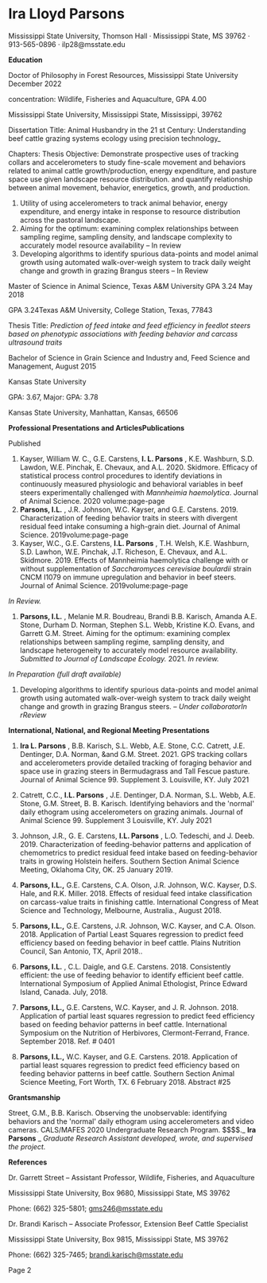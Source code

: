 # **Ira Lloyd Parsons**

Mississippi State University, Thomson Hall · Mississippi State, MS 39762 · 913-565-0896 · ilp28@msstate.edu

**Education**

Doctor of Philosophy in Forest Resources, Mississippi State University December 2022

concentration: Wildlife, Fisheries and Aquaculture, GPA 4.00

Mississippi State University, Mississippi State, Mississippi, 39762

Dissertation Title: Animal Husbandry in the 21 st Century: Understanding beef cattle grazing systems ecology using precision technology_

Chapters: Thesis Objective: Demonstrate prospective uses of tracking collars and accelerometers to study fine-scale movement and behaviors related to animal cattle growth/production, energy expenditure, and pasture space use given landscape resource distribution. and quantify relationship between animal movement, behavior, energetics, growth, and production.

1. Utility of using accelerometers to track animal behavior, energy expenditure, and energy intake in response to resource distribution across the pastoral landscape.
2. Aiming for the optimum: examining complex relationships between sampling regime, sampling density, and landscape complexity to accurately model resource availability – In review
3. Developing algorithms to identify spurious data-points and model animal growth using automated walk-over-weigh system to track daily weight change and growth in grazing Brangus steers – In Review

Master of Science in Animal Science, Texas A&amp;M University GPA 3.24 May 2018

GPA 3.24Texas A&amp;M University, College Station, Texas, 77843

Thesis Title: _Prediction of feed intake and feed efficiency in feedlot steers
 based on phenotypic associations with feeding behavior and carcass ultrasound traits_

Bachelor of Science in Grain Science and Industry and, Feed Science and Management, August 2015

Kansas State University

GPA: 3.67, Major: GPA: 3.78

Kansas State University, Manhattan, Kansas, 66506

**Professional Presentations and ArticlesPublications**

Published

1. Kayser, William W. C., G.E. Carstens, **I. L. Parsons** , K.E. Washburn, S.D. Lawdon, W.E. Pinchak, E. Chevaux, and A.L. 2020. Skidmore. Efficacy of statistical process control procedures to identify deviations in continuously measured physiologic and behavioral variables in beef steers experimentally challenged with _Mannheimia haemolytica_. Journal of Animal Science. 2020 volume:page-page
2. **Parsons, I.L.** , J.R. Johnson, W.C. Kayser, and G.E. Carstens. 2019. Characterization of feeding behavior traits in steers with divergent residual feed intake consuming a high-grain diet. Journal of Animal Science. 2019volume:page-page
3. Kayser, W.C., G.E. Carstens, **I.L. Parsons** , T.H. Welsh, K.E. Washburn, S.D. Lawhon, W.E. Pinchak, J.T. Richeson, E. Chevaux, and A.L. Skidmore. 2019. Effects of Mannheimia haemolytica challenge with or without supplementation of _Saccharomyces cerevisiae boulardii_ strain CNCM I1079 on immune upregulation and behavior in beef steers. Journal of Animal Science. 2019volume:page-page

_In Review._

1. **Parsons, I.L.** , Melanie M.R. Boudreau, Brandi B.B. Karisch, Amanda A.E. Stone, Durham D. Norman, Stephen S.L. Webb, Kristine K.O. Evans, and Garrett G.M. Street. Aiming for the optimum: examining complex relationships between sampling regime, sampling density, and landscape heterogeneity to accurately model resource availability. _Submitted to Journal of Landscape Ecology._ 2021. _In review._

_In Preparation (full draft available)_

1. Developing algorithms to identify spurious data-points and model animal growth using automated walk-over-weigh system to track daily weight change and growth in grazing Brangus steers. – _Under collaboratorIn rReview_

**International, National, and Regional Meeting Presentations**

1. **Ira L. Parsons** , B.B. Karisch, S.L. Webb, A.E. Stone, C.C. Catrett, J.E. Dentinger, D.A. Norman, &amp;and G.M. Street. 2021. GPS tracking collars and accelerometers provide detailed tracking of foraging behavior and space use in grazing steers in Bermudagrass and Tall Fescue pasture. Journal of Animal Science 99. Supplement 3. Louisville, KY. July 2021
2. Catrett, C.C., **I.L. Parsons** , J.E. Dentinger, D.A. Norman, S.L. Webb, A.E. Stone, G.M. Street, B. B. Karisch. Identifying behaviors and the &#39;normal&#39; daily ethogram using accelerometers on grazing animals. Journal of Animal Science 99. Supplement 3 Louisville, KY. July 2021
3. Johnson, J.R., G. E. Carstens, **I.L. Parsons** , L.O. Tedeschi, and J. Deeb. 2019. Characterization of feeding-behavior patterns and application of chemometrics to predict residual feed intake based on feeding-behavior traits in growing Holstein heifers. Southern Section Animal Science Meeting, Oklahoma City, OK. 25 January 2019.
4. **Parsons, I.L.,** G.E. Carstens, C.A. Olson, J.R. Johnson, W.C. Kayser, D.S. Hale, and R.K. Miller. 2018. Effects of residual feed intake classification on carcass-value traits in finishing cattle. International Congress of Meat Science and Technology, Melbourne, Australia., August 2018.

1. **Parsons, I.L.,** G.E. Carstens, J.R. Johnson, W.C. Kayser, and C.A. Olson. 2018. Application of Partial Least Squares regression to predict feed efficiency based on feeding behavior in beef cattle. Plains Nutrition Council, San Antonio, TX, April 2018..
2. **Parsons, I.L.** , C.L. Daigle, and G.E. Carstens. 2018. Consistently efficient: the use of feeding behavior to identify efficient beef cattle. International Symposium of Applied Animal Ethologist, Prince Edward Island, Canada. July, 2018.
3. **Parsons, I.L.,** G.E. Carstens, W.C. Kayser, and J. R. Johnson. 2018. Application of partial least squares regression to predict feed efficiency based on feeding behavior patterns in beef cattle. International Symposium on the Nutrition of Herbivores, Clermont-Ferrand, France. September 2018. Ref. # 0401
4. **Parsons, I.L.,** W.C. Kayser, and G.E. Carstens. 2018. Application of partial least squares regression to predict feed efficiency based on feeding behavior patterns in beef cattle. Southern Section Animal Science Meeting, Fort Worth, TX. 6 February 2018. Abstract #25

**Grantsmanship**

Street, G.M., B.B. Karisch. Observing the unobservable: identifying behaviors and the &#39;normal&#39; daily ethogram using accelerometers and video cameras. CALS/MAFES 2020 Undergraduate Research Program. $$$$._ **Ira Parsons** _ _Graduate Research Assistant developed, wrote, and supervised the project._

**References**

Dr. Garrett Street – Assistant Professor, Wildlife, Fisheries, and Aquaculture

Mississippi State University, Box 9680, Mississippi State, MS 39762

Phone: (662) 325-5801; [gms246@msstate.edu](mailto:gms246@msstate.edu)

Dr. Brandi Karisch – Associate Professor, Extension Beef Cattle Specialist

Mississippi State University, Box 9815, Mississippi State, MS 39762

Phone: (662) 325-7465; [brandi.karisch@msstate.edu](mailto:brandi.karisch@msstate.edu)

Page 2